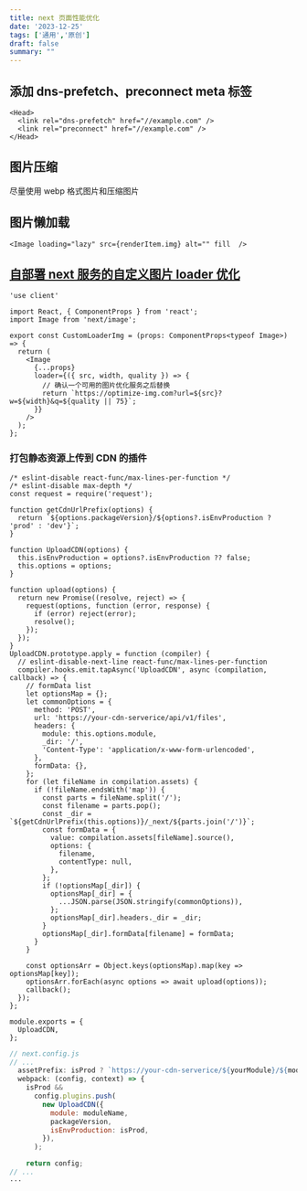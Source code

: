 ```yaml
---
title: next 页面性能优化
date: '2023-12-25'
tags: ['通用','原创']
draft: false
summary: ""
---
```


<TOCInlineWithSticky toc={props.toc} />

## 添加 dns-prefetch、preconnect meta 标签

```tsx
<Head>
  <link rel="dns-prefetch" href="//example.com" />
  <link rel="preconnect" href="//example.com" />
</Head>
```

## 图片压缩

尽量使用 webp 格式图片和压缩图片

## 图片懒加载

```tsx
<Image loading="lazy" src={renderItem.img} alt="" fill  />
```

## [自部署 next 服务的自定义图片 loader 优化](https://nextjs.org/docs/app/api-reference/components/image#loader)

```tsx
'use client'

import React, { ComponentProps } from 'react';
import Image from 'next/image';

export const CustomLoaderImg = (props: ComponentProps<typeof Image>) => {
  return (
    <Image
      {...props}
      loader={({ src, width, quality }) => {
        // 确认一个可用的图片优化服务之后替换
        return `https://optimize-img.com?url=${src}?w=${width}&q=${quality || 75}`;
      }}
    />
  );
};
```

### 打包静态资源上传到 CDN 的插件

```tsx
/* eslint-disable react-func/max-lines-per-function */
/* eslint-disable max-depth */
const request = require('request');

function getCdnUrlPrefix(options) {
  return `${options.packageVersion}/${options?.isEnvProduction ? 'prod' : 'dev'}`;
}

function UploadCDN(options) {
  this.isEnvProduction = options?.isEnvProduction ?? false;
  this.options = options;
}

function upload(options) {
  return new Promise((resolve, reject) => {
    request(options, function (error, response) {
      if (error) reject(error);
      resolve();
    });
  });
}
UploadCDN.prototype.apply = function (compiler) {
  // eslint-disable-next-line react-func/max-lines-per-function
  compiler.hooks.emit.tapAsync('UploadCDN', async (compilation, callback) => {
    // formData list
    let optionsMap = {};
    let commonOptions = {
      method: 'POST',
      url: 'https://your-cdn-serverice/api/v1/files',
      headers: {
        module: this.options.module,
        _dir: '/',
        'Content-Type': 'application/x-www-form-urlencoded',
      },
      formData: {},
    };
    for (let fileName in compilation.assets) {
      if (!fileName.endsWith('map')) {
        const parts = fileName.split('/');
        const filename = parts.pop();
        const _dir = `${getCdnUrlPrefix(this.options)}/_next/${parts.join('/')}`;
        const formData = {
          value: compilation.assets[fileName].source(),
          options: {
            filename,
            contentType: null,
          },
        };
        if (!optionsMap[_dir]) {
          optionsMap[_dir] = {
            ...JSON.parse(JSON.stringify(commonOptions)),
          };
          optionsMap[_dir].headers._dir = _dir;
        }
        optionsMap[_dir].formData[filename] = formData;
      }
    }

    const optionsArr = Object.keys(optionsMap).map(key => optionsMap[key]);
    optionsArr.forEach(async options => await upload(options));
    callback();
  });
};

module.exports = {
  UploadCDN,
};

```

```js
// next.config.js
// ...
  assetPrefix: isProd ? `https://your-cdn-serverice/${yourModule}/${moduleName}/${packageVersion}/prod` : undefined,
  webpack: (config, context) => {
    isProd &&
      config.plugins.push(
        new UploadCDN({
          module: moduleName,
          packageVersion,
          isEnvProduction: isProd,
        }),
      );

    return config;
// ...
···